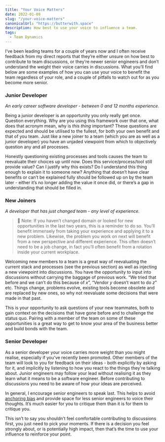 ```yaml
---
title: "Your Voice Matters"
date: 2022-01-09
slug: "/your-voice-matters"
canonicalUrl: "https://butterwith.space"
description: How best to use your voice to influence a team.
tags:
  - Team Dynamics
---
```

I’ve been leading teams for a couple of years now and I often receive feedback from my direct reports that they’re either unsure on how best to contribute to team discussions, or they’re newer senior engineers and don’t understand the weight their voice carries in discussions. What you’ll find below are some examples of how you can use your voice to benefit the team regardless of your role, and a couple of pitfalls to watch out for as you become more senior.

### Junior Developer

*An early career software developer - between 0 and 12 months experience.*

Being a junior developer is an opportunity you only really get once. Question everything. Why are you using this framework over that one, what does that acronym mean, why is *this* *thing* important? These questions are expected and should be utilised to the fullest, for both your own benefit and that of you team. Just like a new joiner to a team (which you are as well as a junior developer) you have an unjaded viewpoint from which to objectively question any and all processes.

Honestly questioning existing processes and tools causes the team to reevaluate their choices up until now. Does this service/process/tool still provide value? Can I justify why this exists? Do I understand this thing enough to explain it to someone new? Anything that doesn’t have clear benefits or can’t be explained fully should be followed up on by the team later - either it’s no longer adding the value it once did, or there’s a gap in understanding that should be filled in.

### New Joiners

*A developer that has just changed team - any level of experience.*


> 📢 Note: If you haven’t changed domain or looked for new opportunities in the last two years, this is a reminder to do so. You’ll benefit immensely from taking your experience and applying it to a new problem. Likewise, the problem you work on next will benefit from a new perspective and different experience. This often doesn’t need to be a job change, in fact you’ll often benefit from a rotation inside your current workplace.

Welcoming new members to a team is a great way of reevaluating the current stack and processes (see the previous section) as well as injecting a new viewpoint into discussions. You have the opportunity to input into discussions without carrying the baggage of previous work. “We tried that before and we can’t do this because of *x*”, “Vendor *y* doesn’t want to do *z*” etc. Things change, problems evolve, existing tools become obsolete and are replaced by new ones, so why not reevaluate some decisions that were made in that past. 

This is your opportunity to ask questions of your new teammates, both to gain context on the decisions that have gone before and to challenge the status quo. Pairing with a member of the team on some of these opportunities is a great way to get to know your area of the business better and build bonds with the team.

### Senior Developer

As a senior developer your voice carries more weight than you might realise, especially if you've recently been promoted. Other members of the team will look to you for feedback on their ideas - both explicitly by asking for it, and implicitly by listening to how you react to the things they're talking about. Junior engineers may follow your lead without realising it as they learn what it means to be a software engineer. Before contributing to discussions you need to be aware of how your ideas are perceived.

In general, I encourage senior engineers to speak last. This helps to avoid [anchoring bias]([https://thedecisionlab.com/biases/anchoring-bias/](https://thedecisionlab.com/biases/anchoring-bias/)) and provide space for less senior engineers to voice their thoughts. It’s much easier for you to critique them than it is for them to critique you.

This isn’t to say you shouldn’t feel comfortable contributing to discussions first, you just need to pick your moments. If there is a decision you feel strongly about, or is potentially high impact, then that’s the time to use your influence to reinforce your point.